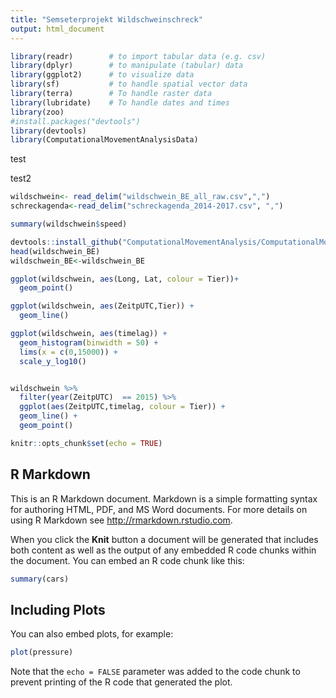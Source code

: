 ```yaml
---
title: "Semseterprojekt Wildschweinschreck"
output: html_document
---
```


```r
library(readr)        # to import tabular data (e.g. csv)
library(dplyr)        # to manipulate (tabular) data
library(ggplot2)      # to visualize data
library(sf)           # to handle spatial vector data
library(terra)        # To handle raster data
library(lubridate)    # To handle dates and times
library(zoo)
#install.packages("devtools")
library(devtools)
library(ComputationalMovementAnalysisData)
```

test

test2


```r
wildschwein<- read_delim("wildschwein_BE_all_raw.csv",",") 
schreckagenda<-read_delim("schreckagenda_2014-2017.csv", ",")

summary(wildschwein$speed)

devtools::install_github("ComputationalMovementAnalysis/ComputationalMovementAnalysisData")
head(wildschwein_BE)
wildschwein_BE<-wildschwein_BE
```
```r
ggplot(wildschwein, aes(Long, Lat, colour = Tier))+
  geom_point()

ggplot(wildschwein, aes(ZeitpUTC,Tier)) +
  geom_line()

ggplot(wildschwein, aes(timelag)) +
  geom_histogram(binwidth = 50) +
  lims(x = c(0,15000)) +
  scale_y_log10()


wildschwein %>%
  filter(year(ZeitpUTC)  == 2015) %>%
  ggplot(aes(ZeitpUTC,timelag, colour = Tier)) +
  geom_line() +
  geom_point()

```





```r
knitr::opts_chunk$set(echo = TRUE)
```

## R Markdown

This is an R Markdown document. Markdown is a simple formatting syntax for authoring HTML, PDF, and MS Word documents. For more details on using R Markdown see <http://rmarkdown.rstudio.com>.

When you click the **Knit** button a document will be generated that includes both content as well as the output of any embedded R code chunks within the document. You can embed an R code chunk like this:

```r
summary(cars)
```

## Including Plots

You can also embed plots, for example:

```r
plot(pressure)
```

Note that the `echo = FALSE` parameter was added to the code chunk to prevent printing of the R code that generated the plot.
